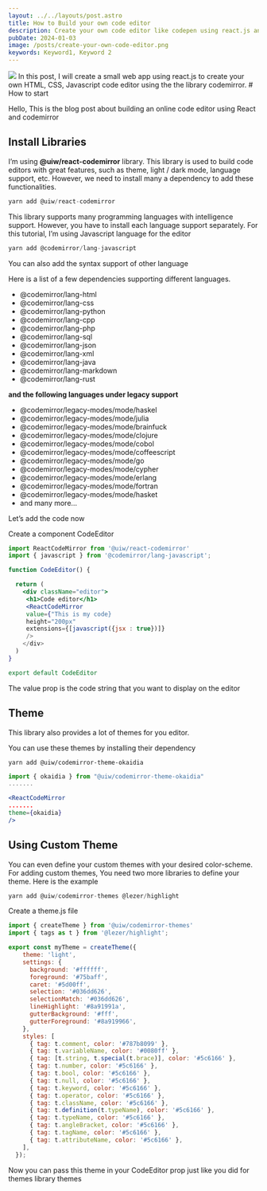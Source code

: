 ```yaml
---
layout: ../../layouts/post.astro
title: How to Build your own code editor
description: Create your own code editor like codepen using react.js and codemirror.
pubDate: 2024-01-03
image: /posts/create-your-own-code-editor.png
keywords: Keyword1, Keyword 2
---
```

<img src={frontmatter.image}/>
In this post, I will create a small web app using react.js to create your own HTML, CSS, Javascript code editor using the the library codemirror.
# How to start

Hello, This is the blog post about building an online code editor using React and codemirror

## Install Libraries

I’m using **@uiw/react-codemirror** library. This library is used to build code editors with great features, such as theme, light / dark mode, language support, etc. However, we need to install many a dependency to add these functionalities.

```jsx
yarn add @uiw/react-codemirror
```

This library supports many programming languages with intelligence support. However, you have to install each language support separately. For this tutorial, I’m using Javascript language for the editor

```jsx
yarn add @codemirror/lang-javascript
```

You can also add the syntax support of other language  

Here is a list of a few dependencies supporting different languages.

- @codemirror/lang-html
- @codemirror/lang-css
- @codemirror/lang-python
- @codemirror/lang-cpp
- @codemirror/lang-php
- @codemirror/lang-sql
- @codemirror/lang-json
- @codemirror/lang-xml
- @codemirror/lang-java
- @codemirror/lang-markdown
- @codemirror/lang-rust

**and the following languages under legacy support**

- @codemirror/legacy-modes/mode/haskel
- @codemirror/legacy-modes/mode/julia
- @codemirror/legacy-modes/mode/brainfuck
- @codemirror/legacy-modes/mode/clojure
- @codemirror/legacy-modes/mode/cobol
- @codemirror/legacy-modes/mode/coffeescript
- @codemirror/legacy-modes/mode/go
- @codemirror/legacy-modes/mode/cypher
- @codemirror/legacy-modes/mode/erlang
- @codemirror/legacy-modes/mode/fortran
- @codemirror/legacy-modes/mode/hasket
- and many more…

Let’s add the code now

Create a component CodeEditor

```jsx
import ReactCodeMirror from '@uiw/react-codemirror'
import { javascript } from '@codemirror/lang-javascript';

function CodeEditor() {

  return (
    <div className="editor">
     <h1>Code editor</h1>
     <ReactCodeMirror
     value={"This is my code}
     height="200px"
     extensions={[javascript({jsx : true})]}
     />
    </div>
  )
}

export default CodeEditor
```

The value prop is the code string that you want to display on the editor

## Theme

This library also provides a lot of themes for you editor.

You can use these themes by installing their dependency

```
yarn add @uiw/codemirror-theme-okaidia
```

```jsx
import { okaidia } from "@uiw/codemirror-theme-okaidia"
.......

<ReactCodeMirror
.......
theme={okaidia}
/>
```



## Using Custom Theme

You can even define your custom themes with your desired color-scheme. For adding custom themes, You need two more libraries to define your theme. Here is the example

```jsx
yarn add @uiw/codemirror-themes @lezer/highlight
```

Create a theme.js file

```jsx
import { createTheme } from '@uiw/codemirror-themes'
import { tags as t } from '@lezer/highlight';

export const myTheme = createTheme({
    theme: 'light',
    settings: {
      background: '#ffffff',
      foreground: '#75baff',
      caret: '#5d00ff',
      selection: '#036dd626',
      selectionMatch: '#036dd626',
      lineHighlight: '#8a91991a',
      gutterBackground: '#fff',
      gutterForeground: '#8a919966',
    },
    styles: [
      { tag: t.comment, color: '#787b8099' },
      { tag: t.variableName, color: '#0080ff' },
      { tag: [t.string, t.special(t.brace)], color: '#5c6166' },
      { tag: t.number, color: '#5c6166' },
      { tag: t.bool, color: '#5c6166' },
      { tag: t.null, color: '#5c6166' },
      { tag: t.keyword, color: '#5c6166' },
      { tag: t.operator, color: '#5c6166' },
      { tag: t.className, color: '#5c6166' },
      { tag: t.definition(t.typeName), color: '#5c6166' },
      { tag: t.typeName, color: '#5c6166' },
      { tag: t.angleBracket, color: '#5c6166' },
      { tag: t.tagName, color: '#5c6166' },
      { tag: t.attributeName, color: '#5c6166' },
    ],
  });
```

Now you can pass this theme in your CodeEditor prop just like you did for themes library themes